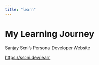```yaml
---
title: "learn"
---
```


# My Learning Journey

Sanjay Soni's Personal Developer Website

<https://ssoni.dev/learn>
